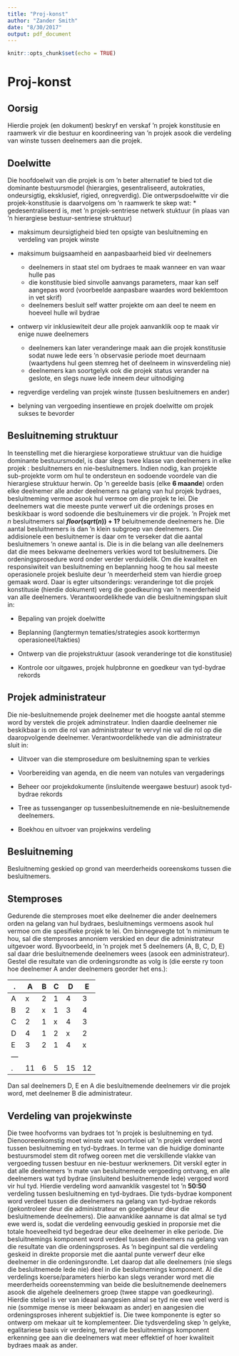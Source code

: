 ```yaml
---
title: "Proj-konst"
author: "Zander Smith"
date: "8/30/2017"
output: pdf_document
---
```


```r
knitr::opts_chunk$set(echo = TRUE)
```

# Proj-konst

## Oorsig

Hierdie projek (en dokument) beskryf en verskaf 'n projek konstitusie en raamwerk vir die bestuur en koordineering van 'n projek asook die verdeling van winste tussen deelnemers aan die projek.

## Doelwitte

Die hoofdoelwit van die projek is om 'n beter alternatief te bied tot die dominante bestuursmodel (hierargies, gesentraliseerd, autokraties, ondeursigtig, eksklusief, rigied, onregverdig).
Die ontwerpsdoelwitte vir die projek-konstitusie is daarvolgens om 'n raamwerk te skep wat:
* gedesentraliseerd is, met 'n projek-sentriese netwerk stuktuur (in plaas van 'n hierargiese bestuur-sentriese struktuur)

* maksimum deursigtigheid bied ten opsigte van besluitneming en verdeling van projek winste

* maksimum buigsaamheid en aanpasbaarheid bied vir deelnemers
  + deelnemers in staat stel om bydraes te maak wanneer en van waar hulle pas
  + die konstitusie bied sinvolle aanvangs parameters, maar kan self aangepas word (voorbeelde aanpasbare waardes word beklemtoon in vet skrif)
  + deelnemers besluit self watter projekte om aan deel te neem en hoeveel hulle wil bydrae

* ontwerp vir inklusiewiteit deur alle projek aanvanklik oop te maak vir enige nuwe deelnemers
  + deelnemers kan later veranderinge maak aan die projek konstitusie sodat nuwe lede eers 'n observasie periode moet deurnaam (waartydens hul geen stemreg het of deelneem in winsverdeling nie)
  + deelnemers kan soortgelyk ook die projek status verander na geslote, en slegs nuwe lede inneem deur uitnodiging

* regverdige verdeling van projek winste (tussen besluitnemers en ander)

* belyning van vergoeding insentiewe en projek doelwitte om projek sukses te bevorder

## Besluitneming struktuur

In teenstelling met die hierargiese korporatiewe struktuur van die huidige dominante bestuursmodel, is daar slegs twee klasse van deelnemers in elke projek : besluitnemers en nie-besluitnemers.
Indien nodig, kan projekte sub-projekte vorm om hul te ondersteun en sodoende voordele van die hierargiese struktuur herwin.
Op 'n gereelde basis (elke **6 maande**) orden elke deelnemer alle ander deelnemers na gelang van hul projek bydraes, besluitneming vermoe asook hul vermoe om die projek te lei.
Die deelnemers wat die meeste punte verwerf uit die ordenings proses en beskikbaar is word sodoende die besltuinemers vir die projek.
'n Projek met $n$ besluitnemers sal **$floor(sqrt(n))+1?$** beluitnemende deelnemers he. Die aantal besluitnemers is dan 'n klein subgroep van deelnemers. Die addisionele een besluitnemer is daar om te verseker dat die aantal besluitnemers 'n onewe aantal is.
Die is in die belang van alle deelnemers dat die mees bekwame deelnemers verkies word tot besluitnemers.
Die ordeningsprosedure word onder verder verduidelik.
Om die kwaliteit en responsiwiteit van besluitneming en beplanning hoog te hou sal meeste operasionele projek besluite deur 'n meerderheid stem van hierdie groep gemaak word.
Daar is egter uitsonderings: veranderinge tot die projek konstitusie (hierdie dokument) verg die goedkeuring van 'n meerderheid van alle deelnemers.
Verantwoordelikhede van die besluitnemingspan sluit in:

* Bepaling van projek doelwitte

* Beplanning (langtermyn tematies/strategies asook korttermyn operasioneel/takties)

* Ontwerp van die projekstruktuur (asook veranderinge tot die konstitusie)

* Kontrole oor uitgawes, projek hulpbronne en goedkeur van tyd-bydrae rekords

## Projek administrateur

Die nie-besluitnemende projek deelnemer met die hoogste aantal stemme word by verstek die projek adminstrateur. Indien daardie deelnemer nie beskikbaar is om die rol van administrateur te vervyl nie val die rol op die daaropvolgende deelnemer.
Verantwoordelikhede van die administrateur sluit in:

* Uitvoer van die stemprosedure om besluitneming span te verkies

* Voorbereiding van agenda, en die neem van notules van vergaderings

* Beheer oor projekdokumente (insluitende weergawe bestuur) asook tyd-bydrae rekords

* Tree as tussenganger op tussenbesluitnemende en nie-besluitnemende deelnemers.

* Boekhou en uitvoer van projekwins verdeling

## Besluitneming

Besluitneming geskied op grond van meerderheids ooreenskoms tussen die besluitnemers.

## Stemproses

Gedurende die stemproses moet elke deelnemer die ander deelnemers orden na gelang van hul bydraes, besluitnemings vermoens asook hul vermoe om die spesifieke projek te lei.
Om binnegevegte tot 'n mimimum te hou, sal die stemproses annoniem verskied en deur die administrateur uitgevoer word.
Byvoorbeeld, in 'n projek met 5 deelnemers (A, B, C, D, E) sal daar drie besluitnemende deelnemers wees (asook een administrateur).
Gestel die resultate van die ordeningsrondte as volg is (die eerste ry toon hoe deelnemer A ander deelnemers georder het ens.):

|.|A|B|C|D|E|
|-|-|-|-|-|-|
|A|x|2|1|4|3|
|B|2|x|1|3|4|
|C|2|1|x|4|3|
|D|4|1|2|x|2|
|E|3|2|1|4|x|
|---|
|.|11|6|5|15|12|

Dan sal deelnemers D, E en A die besluitnemende deelnemers vir die projek word, met deelnemer B die administrateur.

## Verdeling van projekwinste

Die twee hoofvorms van bydraes tot 'n projek is besluitneming en tyd. Dienooreenkomstig moet winste wat voortvloei uit 'n projek verdeel word tussen besluitneming en tyd-bydraes.
In terme van die huidige dominante bestuursmodel stem dit rofweg ooreen met die verskillende vlakke van vergoeding tussen bestuur en nie-bestuur werknemers.
Dit verskil egter in dat alle deelnemers 'n mate van besluitnemede vergoeding ontvang, en alle deelnemers wat tyd bydrae (insluitend besluitnemende lede) vergoed word vir hul tyd.
Hierdie verdeling word aanvanklik vasgestel tot 'n **50:50** verdeling tussen besluitneming en tyd-bydraes.
Die tyds-bydrae komponent word verdeel tussen die deelnemers na gelang van tyd-bydrae rekords (gekontroleer deur die administrateur en goedgekeur deur die besluitnemende deelnemers).
Die aanvanklike aanname is dat almal se tyd ewe werd is, sodat die verdeling eenvoudig geskied in proporsie met die totale hoeveelheid tyd begedrae deur elke deelnemer in elke periode.
Die besluitnemings komponent word verdeel tussen deelnemers na gelang van die resultate van die ordeningsproses.
As 'n beginpunt sal die verdeling geskeid in direkte proporsie met die aantal punte verwerf deur elke deelnemer in die ordeningsrondte. Let daarop dat alle deelnemers (nie slegs die besluitnemede lede nie) deel in die besluitnemings komponent.
Al die verdelings koerse/parameters hierbo kan slegs verander word met die meerderheids ooreenstemming van beide die besluitnemende deelnemers asook die algehele deelnemers groep (twee stappe van goedkeuring).
Hierdie stelsel is ver van ideaal aangesien almal se tyd nie ewe veel werd is nie (sommige mense is meer bekwaam as ander) en aangesien die ordeningsproses inherent subjektief is.
Die twee komponente is egter so ontwerp om mekaar uit te komplementeer. Die tydsverdeling skep 'n gelyke, egalitariese basis vir verdeing, terwyl die besluitnemings komponent erkenning gee aan die deelnemers wat meer effektief of hoer kwaliteit bydraes maak as ander.


